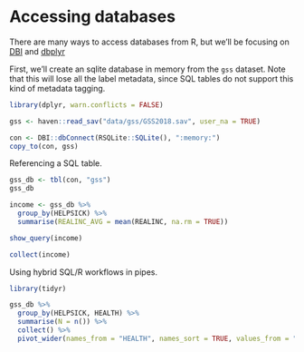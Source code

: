 
# Accessing databases

There are many ways to access databases from R, but we'll be focusing on [DBI](https://dbi.r-dbi.org/) and [dbplyr](https://dbplyr.tidyverse.org/)

First, we'll create an sqlite database in memory from the `gss` dataset. Note that this will lose all the label metadata, since SQL tables do not support this kind of metadata tagging.

```r
library(dplyr, warn.conflicts = FALSE)

gss <- haven::read_sav("data/gss/GSS2018.sav", user_na = TRUE)

con <- DBI::dbConnect(RSQLite::SQLite(), ":memory:")
copy_to(con, gss)
```

Referencing a SQL table.

```r
gss_db <- tbl(con, "gss")
gss_db
```



```r
income <- gss_db %>%
  group_by(HELPSICK) %>%
  summarise(REALINC_AVG = mean(REALINC, na.rm = TRUE))

show_query(income)

collect(income)
```

Using hybrid SQL/R workflows in pipes.

```r
library(tidyr)

gss_db %>%
  group_by(HELPSICK, HEALTH) %>%
  summarise(N = n()) %>%
  collect() %>%
  pivot_wider(names_from = "HEALTH", names_sort = TRUE, values_from = "N")
```

